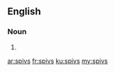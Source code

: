 ==English==

===Noun===
{{head|en|plural}}

# {{plural of|spiv|lang=en|nocat=1}}

[[ar:spivs]]
[[fr:spivs]]
[[ku:spivs]]
[[my:spivs]]